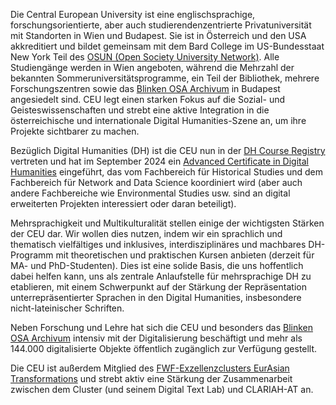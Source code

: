 Die Central European University ist eine englischsprachige, forschungsorientierte, aber auch studierendenzentrierte Privatuniversität mit Standorten in Wien und Budapest. Sie ist in Österreich und den USA akkreditiert und bildet gemeinsam mit dem Bard College im US-Bundesstaat New York Teil des [OSUN (Open Society University Network)](https://opensocietyuniversitynetwork.org/). Alle Studiengänge werden in Wien angeboten, während die Mehrzahl der bekannten Sommeruniversitätsprogramme, ein Teil der Bibliothek, mehrere Forschungszentren sowie das [Blinken OSA Archivum](https://archivum.org/) in Budapest angesiedelt sind. CEU legt einen starken Fokus auf die Sozial- und Geisteswissenschaften und strebt eine aktive Integration in die österreichische und internationale Digital Humanities-Szene an, um ihre Projekte sichtbarer zu machen.

Bezüglich Digital Humanities (DH) ist die CEU nun in der [DH Course Registry](https://dhcr.clarin-dariah.eu/) vertreten und hat im September 2024 ein [Advanced Certificate in Digital Humanities](https://dhcr.clarin-dariah.eu/courses/view/846) eingeführt, das vom Fachbereich für Historical Studies und dem Fachbereich für Network and Data Science koordiniert wird (aber auch andere Fachbereiche wie Environmental Studies usw. sind an digital erweiterten Projekten interessiert oder daran beteiligt).

Mehrsprachigkeit und Multikulturalität stellen einige der wichtigsten Stärken der CEU dar. Wir wollen dies nutzen, indem wir ein sprachlich und thematisch vielfältiges und inklusives, interdisziplinäres und machbares DH-Programm mit theoretischen und praktischen Kursen anbieten (derzeit für MA- und PhD-Studenten). Dies ist eine solide Basis, die uns hoffentlich dabei helfen kann, uns als zentrale Anlaufstelle für mehrsprachige DH zu etablieren, mit einem Schwerpunkt auf der Stärkung der Repräsentation unterrepräsentierter Sprachen in den Digital Humanities, insbesondere nicht-lateinischer Schriften.

Neben Forschung und Lehre hat sich die CEU und besonders das [Blinken OSA Archivum](https://archivum.org/) intensiv mit der Digitalisierung beschäftigt und mehr als 144.000 digitalisierte Objekte öffentlich zugänglich zur Verfügung gestellt.

Die CEU ist außerdem Mitglied des [FWF-Exzellenzclusters EurAsian Transformations](https://www.oeaw.ac.at/eurasian-transformations/home) und strebt aktiv eine Stärkung der Zusammenarbeit zwischen dem Cluster (und seinem Digital Text Lab) und CLARIAH-AT an.

